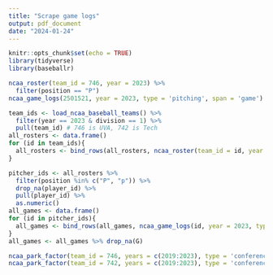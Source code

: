 ```yaml
---
title: "Scrape game logs"
output: pdf_document
date: "2024-01-24"
---
```


```r
knitr::opts_chunk$set(echo = TRUE)
library(tidyverse)
library(baseballr)
```

```r
ncaa_roster(team_id = 746, year = 2023) %>% 
  filter(position == "P")
ncaa_game_logs(2501521, year = 2023, type = 'pitching', span = 'game')

team_ids <- load_ncaa_baseball_teams() %>%
  filter(year == 2023 & division == 1) %>% 
  pull(team_id) # 746 is UVA, 742 is Tech
all_rosters <- data.frame()
for (id in team_ids){
  all_rosters <- bind_rows(all_rosters, ncaa_roster(team_id = id, year = 2023))
}

pitcher_ids <- all_rosters %>% 
  filter(position %in% c("P", "p")) %>% 
  drop_na(player_id) %>% 
  pull(player_id) %>% 
  as.numeric()
all_games <- data.frame()
for (id in pitcher_ids){
  all_games <- bind_rows(all_games, ncaa_game_logs(id, year = 2023, type = 'pitching'))
}
all_games <- all_games %>% drop_na(G)
```

```r
ncaa_park_factor(team_id = 746, years = c(2019:2023), type = 'conference')
ncaa_park_factor(team_id = 742, years = c(2019:2023), type = 'conference')
```

